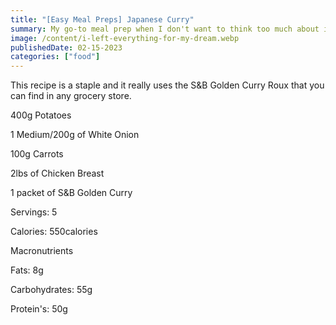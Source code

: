 ```yaml
---
title: "[Easy Meal Preps] Japanese Curry"
summary: My go-to meal prep when I don't want to think too much about it.
image: /content/i-left-everything-for-my-dream.webp
publishedDate: 02-15-2023
categories: ["food"]
---
```


This recipe is a staple and it really uses the S&B Golden Curry Roux that you can find in any grocery store.

400g Potatoes

1 Medium/200g of White Onion

100g Carrots

2lbs of Chicken Breast

1 packet of S&B Golden Curry

Servings: 5

Calories: 550calories

Macronutrients

Fats: 8g

Carbohydrates: 55g

Protein's: 50g

